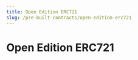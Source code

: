 ```yaml
---
title: Open Edition ERC721
slug: /pre-built-contracts/open-edition-erc721
---
```



# Open Edition ERC721

<div className="deployContractBtnContainer" style={{ marginTop: -70 }}>
  <DeployThisContractButton
    link={"https://thirdweb.com/thirdweb.eth/OpenEditionERC721?via=portal"}
    contractType="open-edition-erc721"
  />
</div>

